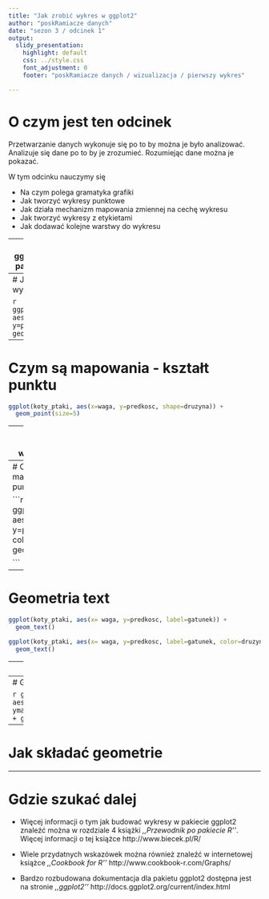 ```yaml
---
title: "Jak zrobić wykres w ggplot2"
author: "poskRamiacze danych"
date: "sezon 3 / odcinek 1"
output:
  slidy_presentation:
    highlight: default
    css: ../style.css
    font_adjustment: 0
    footer: "poskRamiacze danych / wizualizacja / pierwszy wykres"

---
```

# O czym jest ten odcinek

Przetwarzanie danych wykonuje się po to by można je było analizować. Analizuje się dane po to by je zrozumieć. Rozumiejąc dane można je pokazać.

W tym odcinku nauczymy się

- Na czym polega gramatyka grafiki
- Jak tworzyć wykresy punktowe
- Jak działa mechanizm mapowania zmiennej na cechę wykresu
- Jak tworzyć wykresy z etykietami
- Jak dodawać kolejne warstwy do wykresu

---
# Dlaczego ggplot2 a nie inny pakiet graficzny?

```r
library(SmarterPoland)
library(ggplot2)

plot(koty_ptaki$waga, koty_ptaki$predkosc)

ggplot(koty_ptaki, aes(x=waga, y=predkosc)) +
  geom_point()
```

---
# Jak zrobić wykres punktowy

```r
ggplot(koty_ptaki, aes(x=waga, y=predkosc)) +
  geom_point()
```

---
# Czym są mapowania - kształt punktu

```r
ggplot(koty_ptaki, aes(x=waga, y=predkosc, shape=druzyna)) +
  geom_point(size=5) 
```
---
# Czym są mapowania - wielkość punktu

```r
ggplot(koty_ptaki, aes(x=waga, y=predkosc, size=zywotnosc)) +
  geom_point() 
```

---
# Czym są mapowania - kolor punktu

```r
ggplot(koty_ptaki, aes(x=waga, y=predkosc, color=druzyna)) +
  geom_point(size=5) 

```

---
# Geometria text

```r
ggplot(koty_ptaki, aes(x= waga, y=predkosc, label=gatunek)) +
  geom_text()

ggplot(koty_ptaki, aes(x= waga, y=predkosc, label=gatunek, color=druzyna)) +
  geom_text()
```

---
# Geometria line

```r
load("../dane/WIG.rda")
WIG[,1] <- as.Date(WIG[,1])
ggplot(WIG, aes(x=Data, y=Kurs.zamkniecia)) + 
  geom_line()
```

---
# Geometria ribbon

```r
ggplot(WIG, aes(x=Data, ymin=0, ymax=Kurs.zamkniecia)) + 
  geom_ribbon()
```

---
# Jak składać geometrie

---
# Gdzie szukać dalej

- Więcej informacji o tym jak budować wykresy w pakiecie ggplot2 znaleźć można w rozdziale 4 książki *,,Przewodnik po pakiecie R''*. Więcej informacji o tej książce http://www.biecek.pl/R/

- Wiele przydatnych wskazówek można również znaleźć w internetowej książce *,,Cookbook for R''* http://www.cookbook-r.com/Graphs/

- Bardzo rozbudowana dokumentacja dla pakietu ggplot2 dostępna jest na stronie *,,ggplot2''* http://docs.ggplot2.org/current/index.html

